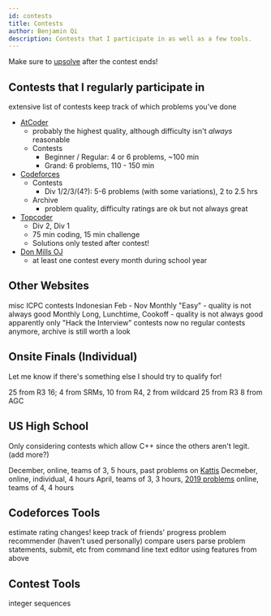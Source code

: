 ```yaml
---
id: contests
title: Contests
author: Benjamin Qi
description: Contests that I participate in as well as a few tools.
---
```


Make sure to [upsolve](https://en.wiktionary.org/wiki/upsolve) after the contest ends!

## Contests that I regularly participate in

<Resources>
  <Resource source="CLIST" title="My Profile" url="https://clist.by/coder/bqi343/" starred>extensive list of contests</Resource>
  <Resource source="kenkoooo" title="AtCoder Visualizer" url="https://kenkoooo.com/atcoder/#/table/Benq" starred>keep track of which problems you've done</Resource>
</Resources>

  - [AtCoder](https://beta.atcoder.jp/contests/archive)
    - probably the highest quality, although difficulty isn't *always* reasonable
    - Contests
      - Beginner / Regular: 4 or 6 problems, ~100 min
      - Grand: 6 problems, 110 - 150 min
  - [Codeforces](http://codeforces.com/problemset)
    - Contests
      - Div 1/2/3/(4?): 5-6 problems (with some variations), 2 to 2.5 hrs
    - Archive
      - problem quality, difficulty ratings are ok but not always great
  - [Topcoder](https://www.topcoder.com/my-dashboard/)
    - Div 2, Div 1
    - 75 min coding, 15 min challenge
    - Solutions only tested after contest!
  - [Don Mills OJ](http://dmoj.ca/)
    - at least one contest every month during school year

## Other Websites

<Resources>
  <Resource title="Kattis" url="https://open.kattis.com/">misc ICPC contests</Resource>
  <Resource title="TOKI" url="https://tlx.toki.id/">Indonesian</Resource>
  <Resource title="Kickstart" url="https://codingcompetitions.withgoogle.com/kickstart">Feb - Nov</Resource>
  <Resource title="HackerEarth" url="http://hackerearth.com/">Monthly "Easy" - quality is not always good</Resource>
  <Resource title="CodeChef" url="http://codechef.com/">Monthly Long, Lunchtime, Cookoff - quality is not always good</Resource>
  <Resource title="HackerRank" url="https://www.hackerrank.com/dashboard">apparently only "Hack the Interview" contests now</Resource>
  <Resource title="CSAcademy" url="https://csacademy.com/contest/archive/">no regular contests anymore, archive is still worth a look</Resource>
</Resources>

<!--   - Contests
    - Div 2: 5 problems, 2 hrs
    - Open: 7 problems, 2 hrs
  - Archive
    - short statements, good editorials -->

## Onsite Finals (Individual)

Let me know if there's something else I should try to qualify for!

<Resources>
  <Resource source="Google" title="Code Jam" url="https://codingcompetitions.withgoogle.com/codejam/">25 from R3</Resource>
  <Resource source="TopCoder" title="Open" url="https://tco20.topcoder.com/competition-overview/algorithm/algorithm-ways">16; 4 from SRMs, 10 from R4, 2 from wildcard</Resource>
  <Resource source="Facebook" title="Hacker Cup" url="https://www.facebook.com/hackercup/">25 from R3</Resource>
  <Resource source="AtCoder" title="World Tour Finals" url="https://codeforces.com/blog/entry/56623">8 from AGC</Resource>
</Resources>

## US High School

Only considering contests which allow C++ since the others aren't legit. (add more?)

<Resources>
  <Resource source="Virginia Tech" title="HSPC" url="https://icpc.cs.vt.edu/#/hscontest2017">December, online, teams of 3, 5 hours, past problems on <a href="https://icpc.cs.vt.edu/#/hscontest2017">Kattis</a></Resource>
  <Resource source="University of Central Florida" title="HSPT" url="https://hspt.ucfprogrammingteam.org/index.php/hspt-online-edition">Decmeber, online, individual, 4 hours</Resource>
  <Resource source="Cornell" title="HSPC" url="https://www.cs.cornell.edu/events/cornell-high-school-programming-contest">April, teams of 3, 3 hours, <a href="https://cornell-hspc19.kattis.com/problems">2019 problems</a></Resource>
  <Resource source="Montgomery Blair HS" title="mBIT" url="https://mbit.mbhs.edu/">online, teams of 4, 4 hours</Resource>
</Resources>

## Codeforces Tools

<Resources>
  <Resource title="CF-Predictor" url="https://chrome.google.com/webstore/detail/cf-predictor/ocfloejijfhhkkdmheodbaanephbnfhn" starred>estimate rating changes!</Resource>
  <Resource title="Stopstalk" url="https://www.stopstalk.com">keep track of friends' progress</Resource>
  <Resource title="Code Drills" url="https://recommender.codedrills.io/">problem recommender (haven't used personally) </Resource>
  <Resource title="CF Visualizer" url="http://cfviz.netlify.com/compare.html">compare users </Resource>
  <Resource title="CF Command Line Tool" url="https://codeforces.com/blog/entry/66552">parse problem statements, submit, etc from command line</Resource>
  <Resource title="CF Editor" url="https://codeforces.com/blog/entry/72952">text editor using features from above</Resource>
</Resources>

<!--   - [CF Enhancer](https://chrome.google.com/webstore/detail/codeforces-enhancer/ocmandagmgmkcplckgnfgaokpgkfenmp)
    - no longer works -->

## Contest Tools

<Resources>
  <Resource title="Wolfram Alpha" url="https://www.wolframalpha.com/" starred> </Resource>
  <Resource title="CSAcademy Graph Editor, Geo Visualizer" url="https://csacademy.com/app/graph_editor/" starred> </Resource>
  <Resource title="Desmos Grapher" url="https://www.desmos.com/calculator" starred> </Resource>
  <Resource title="Diff Checker" url="https://www.diffchecker.com/"> </Resource>
  <Resource title="2D Geo Visualizer (C++)" url="https://codeforces.com/blog/entry/70330"></Resource>
  <Resource title="OEIS" url="https://oeis.org/">integer sequences</Resource>
</Resources>